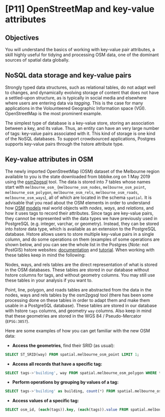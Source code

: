 # [P11] OpenStreetMap and key-value attributes

## Objectives
You will understand the basics of working with key-value pair attributes, a skill highly useful for tidying and processing OSM data, one of the dominant sources of spatial data globally.

## NoSQL data storage and key-value pairs

Strongly  typed data structures, such as relational tables, do not adapt well to changes, and dynamically evolving storage of content that does not have a settled-upon structure, as is typically in social media and elsewhere where users are entering data via *tagging*. This is the case for many applications in the Volounteered Geographic Information space (VGI). OpenStreetMap is the most prominent example.

The simplest type of database is a key-value store, storing an association between a key, and its value. Thus, an entity can have an very large number of tags: key-value pairs associated with it. This kind of storage is one kind of the NoSQL databases. To support crowdsourced applications, Postgres supports key-value pairs through the hstore attribute type.

## Key-value attributes in OSM

The newly imported OpenStreetMap (OSM) dataset of the Melbourne region available to you is the state downloaded from bbbike.org on 1 May 2019 using the [osm2pgsql](https://osm2pgsql.org/) tool. The data is stored into 7 tables whose names start with `melbourne_osm_` (`melbourne_osm_nodes`, `melbourne_osm_point`, `melbourne_osm_polygon`, `melbourne_osm_rels`, `melbourne_osm_roads`, `melbourne_osm_ways`), all of which are located in the schema `spatial`. It is advisable that you read about the OSM elements in order to understand how [OSM](https://wiki.openstreetmap.org/wiki/Elements) [models](https://labs.mapbox.com/mapping/osm-data-model/) real world objects with *nodes*, *ways*, and *relations*, and how it uses tags to record their attributes. Since tags are key-value pairs, they cannot be represented with the data types we have previously used in PostgreSQL (e.g. integer, varchar, or geometry). Instead, they can be stored into *hstore* data type, which is available as an extension to the PostgreSQL database. Hstore allows users to store multiple key-value pairs in a single column, and do some operations on them (examples of some operations are shown below, and you can see the whole list in the Postgres (*Note:* not PostGIS) hstore websites: [documentation](https://www.postgresql.org/docs/current/hstore.html) and [tutorial](https://www.postgresqltutorial.com/postgresql-tutorial/postgresql-hstore/). When working with these tables keep in mind the following:

Nodes, ways, and rels tables are the direct representation of what is stored in the OSM databases. These tables are stored in our database without hstore columns for tags, and without geometry columns. You may still use these tables in your analysis if you want to.

Point, line, polygon, and roads tables are abstracted from the data in the nodes, ways and rels tables by the osm2pgsql tool (there has been some processing done on these tables in order to adapt them and make them usable in a PostgreSQL database). These tables are stored in our database with hstore `tags` columns, and geometry `way` columns. Also keep in mind that these geometries are stored in the WGS 84 / Pseudo-Mercator (`EPSG:3857`).

Here are some examples of how you can get familiar with the new OSM data:

- **Access the geometries**, find their SRID (as usual):

```sql
SELECT ST_SRID(way) FROM spatial.melbourne_osm_point LIMIT 1;
```

- **Access all records that have a specific tag:**

```sql
SELECT tags->'building', way FROM spatial.melbourne_osm_polygon WHERE tags?'building';
```

- **Perform operations by grouping by values of a tag:**

```sql
SELECT tags->'building' as building, count(*) FROM spatial.melbourne_osm_polygon WHERE tags?'building' GROUP BY tags->'building' ORDER BY count DESC;
```
- **Access values of a specific tag:**

```sql
SELECT osm_id, (each(tags)).key, (each(tags)).value FROM spatial.melbourne_osm_polygon WHERE tags?'building' LIMIT 100;
```
